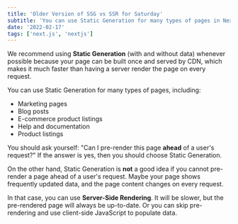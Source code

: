 ---
title: 'Older Version of SSG vs SSR for Saturday'
subtitle: 'You can use Static Generation for many types of pages in Next JS as well as using SSR pages in other types of situations.'
date: '2022-02-17'
tags: ['next.js', 'nextjs']
---

We recommend using **Static Generation** (with and without data) whenever possible because your page can be built once and served by CDN, which makes it much faster than having a server render the page on every request.

You can use Static Generation for many types of pages, including:

- Marketing pages
- Blog posts
- E-commerce product listings
- Help and documentation
- Product listings

<CustomImage
  src='https://raw.githubusercontent.com/JerryDoran/remote-mdx-blog-manager/main/images/vacation.jpeg'
  alt='generate random numbers with javascript'
/>

You should ask yourself: "Can I pre-render this page **ahead** of a user's request?" If the answer is yes, then you should choose Static Generation.

On the other hand, Static Generation is **not** a good idea if you cannot pre-render a page ahead of a user's request. Maybe your page shows frequently updated data, and the page content changes on every request.

In that case, you can use **Server-Side Rendering**. It will be slower, but the pre-rendered page will always be up-to-date. Or you can skip pre-rendering and use client-side JavaScript to populate data.
